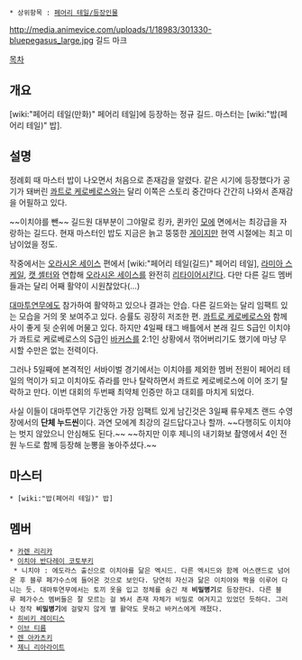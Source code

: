  * 상위항목 : [[페어리 테일/등장인물]]
http://media.animevice.com/uploads/1/18983/301330-bluepegasus_large.jpg
길드 마크

[[목차]]


== 개요 ==
[wiki:"페어리 테일(만화)" 페어리 테일]에 등장하는 정규 길드. 마스터는 [wiki:"밥(페어리 테일)" 밥].

== 설명 ==
정례회 때 마스터 밥이 나오면서 처음으로 존재감을 알렸다. 같은 시기에 등장했다가 공기가 돼버린 [[콰트로 케로베로스]]와는 달리 이쪽은 스토리 중간마다 간간히 나와서 존재감을 어필하고 있다.

~~이치야를 뺀~~ 길드원 대부분이 그야말로 킹카, 퀸카인 [[모에]] 면에서는 최강급을 자랑하는 길드다. 현재 마스터인 밥도 지금은 늙고 뚱뚱한 [[게이]]지만 현역 시절에는 최고 미남이었을 정도. 

작중에서는 [[오라시온 세이스]] 편에서 [wiki:"페어리 테일(길드)" 페어리 테일], [[라미아 스케일]], [[캣 셸터]]와 연합해 [[오라시온 세이스]]를 완전히 [[리타이어]]시킨다. 다만 다른 길드 멤버들과는 달리 어째 활약이 시원찮았다(...)

[[대마투연무]]에도 참가하여 활약하고 있으나 결과는 안습. 다른 길드와는 달리 임팩트 있는 모습을 거의 못 보여주고 있다. 승률도 굉장히 저조한 편. [[콰트로 케로베로스]]와 함께 사이 좋게 뒷 순위에 머물고 있다. 하지만 4일째 태그 배틀에서 본래 길드 S급인 이치야가 콰트로 케로베로스의 S급인 [[바커스]]를 2:1인 상황에서 꺾어버리기도 했기에 마냥 무시할 수만은 없는 전력이다.

그러나 5일째에 본격적인 서바이벌 경기에서는 이치야를 제외한 멤버 전원이 페어리 테일의 먹이가 되고 이치야도 쥬라를 만나 탈락하면서 콰트로 케로베로스에 이어 조기 탈락하고 만다. 이번 대회의 두번째 최약체 인증만 하고 대회를 마치게 되었다.

사실 이들이 대마투연무 기간동안 가장 임팩트 있게 남긴것은 3일째 류우제츠 랜드 수영장에서의 '''단체 누드씬'''이다. 과연 모에계 최강의 길드답다고나 할까. ~~다행히도 이치야는 벗지 않았으니 안심해도 된다.~~
~~하지만 이후 제니의 내기화보 촬영에서 4인 전원 누드로 함께 등장해 눈뽕을 놓아주셨다.~~

== 마스터 ==
 * [wiki:"밥(페어리 테일)" 밥]

== 멤버 ==
 * [[카렌 리리카]]
 * [[이치야 반다레이 코토부키]]
  * 니치야 : 에도라스 출신으로 이치야를 닮은 엑시드. 다른 엑시드와 함께 어스랜드로 넘어온 후 블루 페가수스에 들어온 것으로 보인다. 당연히 자신과 닮은 이치야와 짝을 이루어 다니는 듯. 대마투연무에서는 토끼 옷을 입고 정체를 숨긴 채 '''비밀병기'''로 등장한다. 다른 블루 페가수스 멤버들은 잘 모르는 걸 봐서 존재 자체가 비밀로 여겨지고 있었던 듯하다. 그러나 정작 '''비밀병기'''에 걸맞지 않게 별 활약도 못하고 바커스에게 깨졌다.
 * [[히비키 레이티스]]
 * [[이브 티름]]
 * [[렌 아카츠키]]
 * [[제니 리아라이트]]

